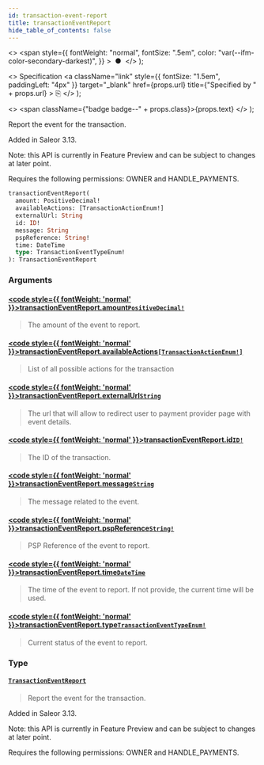 ```yaml
---
id: transaction-event-report
title: transactionEventReport
hide_table_of_contents: false
---
```


  <>
    <span
      style={{
        fontWeight: "normal",
        fontSize: ".5em",
        color: "var(--ifm-color-secondary-darkest)",
      }}
    >
      &nbsp;●&nbsp;
    </span>
  </>
);

  <>
    Specification
    <a
      className="link"
      style={{ fontSize: "1.5em", paddingLeft: "4px" }}
      target="\_blank"
      href={props.url}
      title={"Specified by " + props.url}
    >
      ⎘
    </a>
  </>
);

  <>
    <span className={"badge badge--" + props.class}>{props.text}</span>
  </>
);

Report the event for the transaction.

Added in Saleor 3.13.

Note: this API is currently in Feature Preview and can be subject to changes at later point.

Requires the following permissions: OWNER and HANDLE_PAYMENTS.

```graphql
transactionEventReport(
  amount: PositiveDecimal!
  availableActions: [TransactionActionEnum!]
  externalUrl: String
  id: ID!
  message: String
  pspReference: String!
  time: DateTime
  type: TransactionEventTypeEnum!
): TransactionEventReport
```

### Arguments

#### [<code style={{ fontWeight: 'normal' }}>transactionEventReport.<b>amount</b></code>](#)<Bullet />[`PositiveDecimal!`](../../api-reference/scalars/positive-decimal) <Badge class="secondary" text="non-null"/> <Badge class="secondary" text="scalar"/>

> The amount of the event to report.

#### [<code style={{ fontWeight: 'normal' }}>transactionEventReport.<b>availableActions</b></code>](#)<Bullet />[`[TransactionActionEnum!]`](../../api-reference/enums/transaction-action-enum) <Badge class="secondary" text="list"/> <Badge class="secondary" text="enum"/>

> List of all possible actions for the transaction

#### [<code style={{ fontWeight: 'normal' }}>transactionEventReport.<b>externalUrl</b></code>](#)<Bullet />[`String`](../../api-reference/scalars/string) <Badge class="secondary" text="scalar"/>

> The url that will allow to redirect user to payment provider page with event details.

#### [<code style={{ fontWeight: 'normal' }}>transactionEventReport.<b>id</b></code>](#)<Bullet />[`ID!`](../../api-reference/scalars/id) <Badge class="secondary" text="non-null"/> <Badge class="secondary" text="scalar"/>

> The ID of the transaction.

#### [<code style={{ fontWeight: 'normal' }}>transactionEventReport.<b>message</b></code>](#)<Bullet />[`String`](../../api-reference/scalars/string) <Badge class="secondary" text="scalar"/>

> The message related to the event.

#### [<code style={{ fontWeight: 'normal' }}>transactionEventReport.<b>pspReference</b></code>](#)<Bullet />[`String!`](../../api-reference/scalars/string) <Badge class="secondary" text="non-null"/> <Badge class="secondary" text="scalar"/>

> PSP Reference of the event to report.

#### [<code style={{ fontWeight: 'normal' }}>transactionEventReport.<b>time</b></code>](#)<Bullet />[`DateTime`](../../api-reference/scalars/date-time) <Badge class="secondary" text="scalar"/>

> The time of the event to report. If not provide, the current time will be used.

#### [<code style={{ fontWeight: 'normal' }}>transactionEventReport.<b>type</b></code>](#)<Bullet />[`TransactionEventTypeEnum!`](../../api-reference/enums/transaction-event-type-enum) <Badge class="secondary" text="non-null"/> <Badge class="secondary" text="enum"/>

> Current status of the event to report.

### Type

#### [`TransactionEventReport`](../../api-reference/objects/transaction-event-report) <Badge class="secondary" text="object"/>

> Report the event for the transaction.

Added in Saleor 3.13.

Note: this API is currently in Feature Preview and can be subject to changes at later point.

Requires the following permissions: OWNER and HANDLE_PAYMENTS.

>
